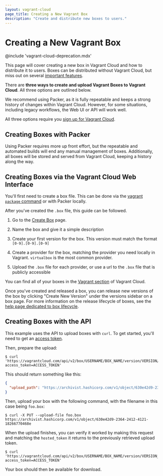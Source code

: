 ```yaml
---
layout: vagrant-cloud
page_title: Creating a New Vagrant Box
description: "Create and distribute new boxes to users."
---
```


# Creating a New Vagrant Box

@include 'vagrant-cloud-deprecation.mdx'

This page will cover creating a new box in Vagrant Cloud and how to distribute
it to users. Boxes can be distributed without Vagrant Cloud, but
miss out on several [important features](/vagrant/vagrant-cloud/boxes).

There are **three ways to create and upload Vagrant Boxes to Vagrant Cloud**. All
three options are outlined below.

We recommend using Packer, as it is fully repeatable and keeps a strong
history of changes within Vagrant Cloud. However, for some situations, including
legacy workflows, the Web UI or API will work well.

All three options require you [sign up for Vagrant Cloud](https://vagrantcloud.com/account/new).

## Creating Boxes with Packer

Using Packer requires more up front effort, but the repeatable and
automated builds will end any manual management of boxes. Additionally,
all boxes will be stored and served from Vagrant Cloud, keeping a history along
the way.

## Creating Boxes via the Vagrant Cloud Web Interface

You'll first need to create a box file. This can be done via
the [vagrant `package` command](http://docs.vagrantup.com/v2/boxes/base)
or with Packer locally.

After you've created the `.box` file, this guide can be followed.

1. Go to the [Create Box](https://vagrantcloud.com/boxes/new) page.

1. Name the box and give it a simple description

1. Create your first version for the box. This version
   must match the format `[0-9].[0-9].[0-9]`

1. Create a provider for the box, matching the provider you need
   locally in Vagrant. `virtualbox` is the most common provider.

1. Upload the `.box` file for each provider, or use a url to the `.box`
   file that is publicly accessible

You can find all of your boxes in the [Vagrant section](https://vagrantcloud.com/vagrant) of Vagrant Cloud.

Once you've created and released a box, you can release new versions of
the box by clicking "Create New Version" under the versions sidebar on
a box page. For more information on the release lifecycle of boxes, see
the [help page dedicated to box lifecycle](/vagrant/vagrant-cloud/boxes/lifecycle).

## Creating Boxes with the API

This example uses the API to upload boxes with `curl`. To get started, you'll
need to get an [access token](https://vagrantcloud.com/settings/security).

Then, prepare the upload:

```shell-session
$ curl 'https://vagrantcloud.com/api/v2/box/USERNAME/BOX_NAME/version/VERSION/provider/PROVIDER_NAME/ARCHITECTURE_NAME/upload?access_token=ACCESS_TOKEN'
```

This should return something like this:

```json
{
  "upload_path": "https://archivist.hashicorp.com/v1/object/630e42d9-2364-2412-4121-18266770468e"
}
```

Then, upload your box with the following command, with the filename in this case being `foo.box`:

```shell-session
$ curl -X PUT --upload-file foo.box https://archivist.hashicorp.com/v1/object/630e42d9-2364-2412-4121-18266770468e
```

When the upload finishes, you can verify it worked by making this request and matching the `hosted_token` it returns to the previously retrieved upload token.

```shell-session
$ curl 'https://vagrantcloud.com/api/v2/box/USERNAME/BOX_NAME/version/VERSION_NUMBER/provider/PROVIDER_NAME/ARCHITECTURE_NAME?access_token=ACCESS_TOKEN'
```

Your box should then be available for download.
